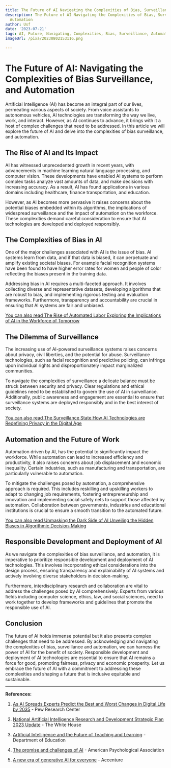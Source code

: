 ```yaml
---
title: The Future of AI Navigating the Complexities of Bias, Surveillance, and Automation
description: The Future of AI Navigating the Complexities of Bias, Surveillance, and
  Automation
author: Usf
date: '2023-07-21'
tags: AI, Future, Navigating, Complexities, Bias, Surveillance, Automation
imageUrl: /pixa/20230802153116.png

---
```

# The Future of AI: Navigating the Complexities of Bias Surveillance, and Automation

Artificial Intelligence (AI) has become an integral part of our  lives, permeating various aspects of society. From voice assistants to autonomous vehicles, AI technologies are transforming the way we live, work, and interact. However, as AI continues to advance, it brings with it a host of complex challenges that need to be addressed. In this article  we will explore the  future of AI and delve into the complexities of bias surveillance, and automation.

## The Rise of AI and Its Impact

AI has witnessed unprecedented growth in recent years, with advancements  in machine learning natural language processing,  and computer  vision. These  developments have  enabled AI  systems  to perform complex tasks analyze vast  amounts of data, and make decisions with increasing accuracy. As a result, AI  has found applications in various domains including  healthcare, finance  transportation, and education.

However, as AI becomes more pervasive it raises concerns  about the potential biases embedded within its algorithms, the implications of widespread surveillance  and the impact of  automation on  the workforce. These  complexities demand careful consideration to  ensure that AI technologies are developed  and deployed responsibly.

## The  Complexities of Bias in AI

One  of the  major challenges associated with AI  is the issue of bias. AI  systems learn from data, and  if that data is biased, it can perpetuate and amplify existing societal biases. For example facial recognition systems have been found to have higher error rates for women and people of color reflecting the biases present in the training data.

Addressing bias in  AI requires a multi-faceted approach. It involves  collecting diverse and representative datasets, developing  algorithms that  are  robust to bias, and  implementing  rigorous testing and evaluation frameworks. Furthermore, transparency and accountability are crucial in ensuring that AI systems are fair and  unbiased.

[You  can  also  read The Rise of Automated Labor Exploring the  Implications of AI in the Workforce of  Tomorrow](The%20Rise%20of%20Automated%20Labor%20Exploring%20the%20Implications%20of%20AI%20in%20the%20Workforce%20of%20Tomorrow)


## The Dilemma of Surveillance

The increasing use of AI-powered surveillance systems raises concerns  about privacy, civil liberties, and the potential  for abuse. Surveillance technologies, such as facial  recognition and predictive  policing, can infringe upon individual rights and disproportionately impact marginalized communities.

To navigate the complexities of surveillance  a delicate balance  must be struck between security and privacy. Clear regulations and ethical guidelines need to be established  to govern the use of AI in  surveillance. Additionally, public awareness and engagement are essential to ensure that surveillance systems are deployed responsibly and in the best interest of society.

[You can also read  The Surveillance State  How AI  Technologies are Redefining Privacy in the Digital Age](The%20Surveillance%20State%20How%20AI%20Technologies%20are%20Redefining%20Privacy%20in%20the%20Digital%20Age)


## Automation and the Future of Work

Automation driven by AI,  has the potential to  significantly impact the workforce. While automation can lead to increased efficiency and productivity, it also raises concerns about job displacement and economic inequality. Certain industries, such as manufacturing and transportation, are particularly vulnerable to automation.

To mitigate the challenges posed  by  automation, a comprehensive approach is required. This  includes reskilling and upskilling workers to adapt to changing job requirements, fostering entrepreneurship and innovation and implementing social safety nets to support  those affected by automation. Collaboration between governments, industries and educational institutions is crucial to ensure a smooth transition to the automated future.

[You can also read Unmasking the Dark Side of AI Unveiling  the Hidden Biases in Algorithmic Decision-Making](Unmasking%20the%20Dark%20Side%20of%20AI%20Unveiling%20the%20Hidden%20Biases%20in%20Algorithmic%20Decision-Making)


## Responsible Development and Deployment of AI

As we navigate the complexities of  bias  surveillance, and automation, it is imperative to prioritize responsible development and deployment of AI technologies. This involves incorporating ethical considerations  into the design process, ensuring transparency and  explainability of  AI systems and actively involving diverse stakeholders in decision-making.

Furthermore, interdisciplinary research and collaboration are vital to address the challenges  posed by AI comprehensively. Experts from various fields including computer science, ethics, law, and social sciences, need to  work together to develop frameworks and  guidelines  that promote the responsible use of AI.

## Conclusion

The future of AI holds immense potential but it also presents complex challenges  that need to be addressed. By acknowledging and navigating the complexities of bias, surveillance and automation,  we can harness the power of AI for  the benefit of society. Responsible development and deployment of AI technologies are essential to ensure that AI  remains a force for good, promoting fairness, privacy and economic prosperity. Let us embrace the future of AI with  a commitment to addressing  these complexities and shaping a future that is inclusive equitable and sustainable.

---

**References:**

1. [As AI Spreads Experts Predict the Best  and Worst Changes in Digital  Life by 2035](https://www.pewresearch.org/internet/wp-content/uploads/sites/9/2023/06/PI_2023.06.21_Best-Worst-Digital-Life_2035_FINAL.pdf) - Pew Research Center

2.  [National Artificial Intelligence Research and Development Strategic Plan 2023 Update](https://www.whitehouse.gov/wp-content/uploads/2023/05/National-Artificial-Intelligence-Research-and-Development-Strategic-Plan-2023-Update.pdf) -  The White House

3. [Artificial Intelligence and the Future of Teaching and Learning](https://www2.ed.gov/documents/ai-report/ai-report.pdf) - Department of Education

4. [The promise and challenges of AI](https://www.apa.org/monitor/2021/11/cover-artificial-intelligence) - American  Psychological Association

5. [A new  era of generative AI for everyone](https://www.accenture.com/content/dam/accenture/final/accenture-com/document/Accenture-A-New-Era-of-Generative-AI-for-Everyone.pdf) - Accenture